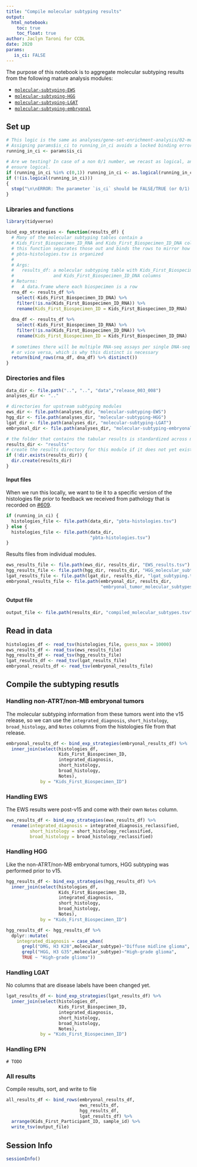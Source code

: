```yaml
---
title: "Compile molecular subtyping results"
output: 
  html_notebook:
    toc: true
    toc_float: true
author: Jaclyn Taroni for CCDL
date: 2020
params:
   is_ci: FALSE
---
```


The purpose of this notebook is to aggregate molecular subtyping results from the following mature analysis modules:

* [`molecular-subtyping-EWS`](https://github.com/jaclyn-taroni/OpenPBTA-analysis/tree/645-pathology-feedback/analyses/molecular-subtyping-EWS)
* [`molecular-subtyping-HGG`](https://github.com/jaclyn-taroni/OpenPBTA-analysis/tree/645-pathology-feedback/analyses/molecular-subtyping-HGG)
* [`molecular-subtyping-LGAT`](https://github.com/jaclyn-taroni/OpenPBTA-analysis/tree/645-pathology-feedback/analyses/molecular-subtyping-LGAT)
* [`molecular-subtyping-embryonal`](https://github.com/jaclyn-taroni/OpenPBTA-analysis/tree/645-pathology-feedback/analyses/molecular-subtyping-embryonal)

## Set up

```r
# This logic is the same as analyses/gene-set-enrichment-analysis/02-model-gsea.Rmd
# Assigning params$is_ci to running_in_ci avoids a locked binding error
running_in_ci <- params$is_ci

# Are we testing? In case of a non 0/1 number, we recast as logical, and then 
# ensure logical.
if (running_in_ci %in% c(0,1)) running_in_ci <- as.logical(running_in_ci)
if (!(is.logical(running_in_ci)))
{
  stop("\n\nERROR: The parameter `is_ci` should be FALSE/TRUE (or 0/1).")
}
```

### Libraries and functions

```r
library(tidyverse)
```

```r
bind_exp_strategies <- function(results_df) {
  # Many of the molecular subtyping tables contain a 
  # Kids_First_Biospecimen_ID_RNA and Kids_First_Biospecimen_ID_DNA column,
  # this function separates those out and binds the rows to mirror how 
  # pbta-histologies.tsv is organized
  #
  # Args:
  #   results_df: a molecular subtyping table with Kids_First_Biospecimen_ID_RNA
  #               and Kids_First_Biospecimen_ID_DNA columns
  # Returns:
  #   A data.frame where each biospecimen is a row
  rna_df <- results_df %>%
    select(-Kids_First_Biospecimen_ID_DNA) %>%
    filter(!is.na(Kids_First_Biospecimen_ID_RNA)) %>%
    rename(Kids_First_Biospecimen_ID = Kids_First_Biospecimen_ID_RNA)
  
  dna_df <- results_df %>%
    select(-Kids_First_Biospecimen_ID_RNA) %>%
    filter(!is.na(Kids_First_Biospecimen_ID_DNA)) %>%
    rename(Kids_First_Biospecimen_ID = Kids_First_Biospecimen_ID_DNA)
  
  # sometimes there will be multiple RNA-seq assays per single DNA-seq assay
  # or vice versa, which is why this distinct is necessary
  return(bind_rows(rna_df, dna_df) %>% distinct())
}
```

### Directories and files

```r
data_dir <- file.path("..", "..", "data","release_003_008")
analyses_dir <- ".."

# directories for upstream subtyping modules
ews_dir <- file.path(analyses_dir, "molecular-subtyping-EWS")
hgg_dir <- file.path(analyses_dir, "molecular-subtyping-HGG")
lgat_dir <- file.path(analyses_dir, "molecular-subtyping-LGAT")
embryonal_dir <- file.path(analyses_dir, "molecular-subtyping-embryonal")

# the folder that contains the tabular results is standardized across modules
results_dir <- "results"
# create the results directory for this module if it does not yet exist
if (!dir.exists(results_dir)) {
  dir.create(results_dir)
}
```

#### Input files

When we run this locally, we want to tie it to a specific version of the histologies file _prior_ to feedback we received from pathology that is recorded on [#609](https://github.com/AlexsLemonade/OpenPBTA-analysis/issues/609).

```r
if (running_in_ci) {
  histologies_file <- file.path(data_dir, "pbta-histologies.tsv")
} else {
  histologies_file <- file.path(data_dir, 
                                "pbta-histologies.tsv")
}
```

Results files from individual modules.

```r
ews_results_file <- file.path(ews_dir, results_dir, "EWS_results.tsv")
hgg_results_file <- file.path(hgg_dir, results_dir, "HGG_molecular_subtype.tsv")
lgat_results_file <- file.path(lgat_dir, results_dir, "lgat_subtyping.tsv")
embryonal_results_file <- file.path(embryonal_dir, results_dir,
                                    "embryonal_tumor_molecular_subtypes.tsv")
```

#### Output file

```r
output_file <- file.path(results_dir, "compiled_molecular_subtypes.tsv")
```

## Read in data

```r
histologies_df <- read_tsv(histologies_file, guess_max = 10000)
ews_results_df <- read_tsv(ews_results_file)
hgg_results_df <- read_tsv(hgg_results_file)
lgat_results_df <- read_tsv(lgat_results_file)
embryonal_results_df <- read_tsv(embryonal_results_file)
```

## Compile the subtyping resutls

### Handling non-ATRT/non-MB embryonal tumors

The molecular subtyping information from these tumors went into the v15 release, so we can use the `integrated_diagnosis`, `short_histology`, `broad_histology`, and `Notes` columns from the histologies file from that release.

```r
embryonal_results_df <- bind_exp_strategies(embryonal_results_df) %>%
  inner_join(select(histologies_df,
                    Kids_First_Biospecimen_ID,
                    integrated_diagnosis,
                    short_histology,
                    broad_histology,
                    Notes),
             by = "Kids_First_Biospecimen_ID")
```

### Handling EWS

The EWS results were post-v15 and come with their own `Notes` column.

```r
ews_results_df <- bind_exp_strategies(ews_results_df) %>%
  rename(integrated_diagnosis = integrated_diagnosis_reclassified,
         short_histology = short_histology_reclassified,
         broad_histology = broad_histology_reclassified) 
```

### Handling HGG

Like the non-ATRT/non-MB embryonal tumors, HGG subtyping was performed prior to v15.

```r
hgg_results_df <- bind_exp_strategies(hgg_results_df) %>%
  inner_join(select(histologies_df,
                    Kids_First_Biospecimen_ID,
                    integrated_diagnosis,
                    short_histology,
                    broad_histology,
                    Notes),
             by = "Kids_First_Biospecimen_ID") 

hgg_results_df <- hgg_results_df %>%
  dplyr::mutate(
    integrated_diagnosis = case_when(
      grepl("DMG, H3 K28",molecular_subtype)~"Diffuse midline glioma",
      grepl("HGG, H3 G35",molecular_subtype)~"High-grade glioma",
      TRUE ~ "High-grade glioma"))

```

### Handling LGAT

No columns that are disease labels have been changed yet.

```r
lgat_results_df <- bind_exp_strategies(lgat_results_df) %>%
  inner_join(select(histologies_df,
                    Kids_First_Biospecimen_ID,
                    integrated_diagnosis,
                    short_histology,
                    broad_histology,
                    Notes),
             by = "Kids_First_Biospecimen_ID") 
```

### Handling EPN 

```
# TODO
```

### All results

Compile results, sort, and write to file

```r
all_results_df <- bind_rows(embryonal_results_df,
                            ews_results_df,
                            hgg_results_df,
                            lgat_results_df) %>%
  arrange(Kids_First_Participant_ID, sample_id) %>%
  write_tsv(output_file)
```

## Session Info

```r
sessionInfo()
```